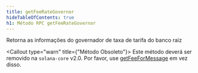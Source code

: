 ```yaml
---
title: getFeeRateGovernor
hideTableOfContents: true
h1: Método RPC getFeeRateGovernor
---
```


Retorna as informações do governador de taxa de tarifa do banco raiz

<Callout type="warn" title={"Método Obsoleto"}>
  Este método deverá ser removido na `solana-core` v2.0. Por favor, use
  [getFeeForMessage](/docs/rpc/http/getfeeformessage) em vez disso.
</Callout>

